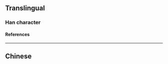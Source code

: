{{character info/new}}
==Translingual==

===Han character===
{{Han char|rn=30|rad=口|as=12|sn=15|four=|canj=RMGN|ids=⿰口琴}}

====References====
{{Han ref|kx=0209.151|dkj=04344|dj=0431.400|hdz=10680.070|uh=5656}}

----

==Chinese==
{{zh-see|吟|v}}